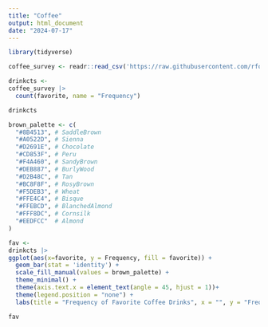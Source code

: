 ```yaml
---
title: "Coffee"
output: html_document
date: "2024-07-17"
---
```


```r
library(tidyverse)
```


```r
coffee_survey <- readr::read_csv('https://raw.githubusercontent.com/rfordatascience/tidytuesday/master/data/2024/2024-05-14/coffee_survey.csv')
```

```r
drinkcts <- 
coffee_survey |> 
  count(favorite, name = "Frequency")

drinkcts
```
```r
brown_palette <- c(
  "#8B4513", # SaddleBrown
  "#A0522D", # Sienna
  "#D2691E", # Chocolate
  "#CD853F", # Peru
  "#F4A460", # SandyBrown
  "#DEB887", # BurlyWood
  "#D2B48C", # Tan
  "#BC8F8F", # RosyBrown
  "#F5DEB3", # Wheat
  "#FFE4C4", # Bisque
  "#FFEBCD", # BlanchedAlmond
  "#FFF8DC", # Cornsilk
  "#EEDFCC"  # Almond
)
```

```r
fav <-
drinkcts |> 
ggplot(aes(x=favorite, y = Frequency, fill = favorite)) +
  geom_bar(stat = 'identity') +
  scale_fill_manual(values = brown_palette) +
  theme_minimal() +
  theme(axis.text.x = element_text(angle = 45, hjust = 1))+
  theme(legend.position = "none") +
  labs(title = "Frequency of Favorite Coffee Drinks", x = "", y = "Frequency")
```

```r
fav
```

